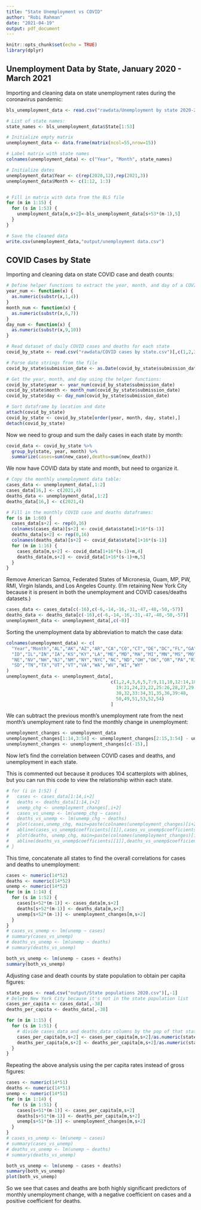 ```yaml
---
title: "State Unemployment vs COVID"
author: "Robi Rahman"
date: "2021-04-19"
output: pdf_document
---
```


```r
knitr::opts_chunk$set(echo = TRUE)
library(dplyr)
```



## Unemployment Data by State, January 2020 - March 2021

Importing and cleaning data on state unemployment rates during the coronavirus pandemic:

```r
bls_unemployment_data <- read.csv("rawdata/Unemployment by state 2020-2021.csv")[,c(1,2,3,4,11)]

# List of state names:
state_names <- bls_unemployment_data$State[1:53]

# Initialize empty matrix
unemployment_data <- data.frame(matrix(ncol=55,nrow=15))

# Label matrix with state names
colnames(unemployment_data) <- c("Year", "Month", state_names)

# Initialize dates
unemployment_data$Year <- c(rep(2020,12),rep(2021,3))
unemployment_data$Month <- c(1:12, 1:3)


# Fill in matrix with data from the BLS file
for (m in 1:15) {
  for (s in 1:53) {
    unemployment_data[m,s+2]<-bls_unemployment_data[s+53*(m-1),5]
  }
}

# Save the cleaned data
write.csv(unemployment_data,"output/unemployment data.csv")
```



## COVID Cases by State

Importing and cleaning data on state COVID case and death counts:

```r
# Define helper functions to extract the year, month, and day of a COVID report:
year_num <- function(x) {
  as.numeric(substr(x,1,4))
}
month_num <- function(x) {
  as.numeric(substr(x,6,7))
}
day_num <- function(x) {
  as.numeric(substr(x,9,10))
}
```



```r
# Read dataset of daily COVID cases and deaths for each state
covid_by_state <- read.csv("rawdata/COVID cases by state.csv")[,c(1,2,3,6,8,11)]

# Parse date strings from the file
covid_by_state$submission_date <- as.Date(covid_by_state$submission_date, format = "%m/%d/%Y")

# Get the year, month, and day using the helper functions:
covid_by_state$year <- year_num(covid_by_state$submission_date)
covid_by_state$month <- month_num(covid_by_state$submission_date)
covid_by_state$day <- day_num(covid_by_state$submission_date)

# Sort dataframe by location and date
attach(covid_by_state)
covid_by_state <- covid_by_state[order(year, month, day, state),]
detach(covid_by_state)
```

Now we need to group and sum the daily cases in each state by month:

```r
covid_data <- covid_by_state %>%
  group_by(state, year, month) %>%
  summarize(cases=sum(new_case),deaths=sum(new_death))

```

We now have COVID data by state and month, but need to organize it.

```r
# Copy the monthly unemployment data table:
cases_data <- unemployment_data[,1:2]
cases_data[16,] <- c(2021,4)
deaths_data <- unemployment_data[,1:2]
deaths_data[16,] <- c(2021,4)

# Fill in the monthly COVID case and deaths dataframes:
for (s in 1:60) {
  cases_data[s+2] <- rep(0,16)
  colnames(cases_data)[s+2] <- covid_data$state[1+16*(s-1)]
  deaths_data[s+2] <- rep(0,16)
  colnames(deaths_data)[s+2] <- covid_data$state[1+16*(s-1)]
  for (m in 1:16) {
    cases_data[m,s+2] <- covid_data[1+16*(s-1)+m,4]
    deaths_data[m,s+2] <- covid_data[1+16*(s-1)+m,5]
  }
}
```

Remove American Samoa, Federated States of Micronesia, Guam, MP, PW, RMI,
Virgin Islands, and Los Angeles County. (I'm retaining New York City because it
is present in both the unemployment and COVID cases/deaths datasets.)

```r
cases_data <- cases_data[c(-16),c(-6,-14,-16,-31,-47,-48,-50,-57)]
deaths_data <- deaths_data[c(-16),c(-6,-14,-16,-31,-47,-48,-50,-57)]
unemployment_data <- unemployment_data[,c(-8)]
```

Sorting the unemployment data by abbreviation to match the case data:

```r
colnames(unemployment_data) <- c(
  "Year","Month","AL","AK","AZ","AR","CA","CO","CT","DE","DC","FL","GA","HI",
  "ID","IL","IN","IA","KS","KY","LA","ME","MD","MA","MI","MN","MS","MO","MT",
  "NE","NV","NH","NJ","NM","NY","NYC","NC","ND","OH","OK","OR","PA","RI","SC",
  "SD","TN","TX","UT","VT","VA","WA","WV","WI","WY"
)
unemployment_data <- unemployment_data[,
                                       c(1,2,4,3,6,5,7:9,11,10,12:14,18,15:17,
                                         19:21,24,23,22,25:26,28,27,29,37:38,
                                         30,32,33:34,31,35,36,39:48,
                                         50,49,51,53,52,54)
                                       ]
```

We can subtract the previous month's unemployment rate from the next month's
unemployment rate to find the monthly change in unemployment:

```r
unemployment_changes <- unemployment_data
unemployment_changes[1:14,3:54] <- unemployment_changes[2:15,3:54] - unemployment_changes[1:14,3:54]
unemployment_changes <- unemployment_changes[c(-15),]
```


Now let's find the correlation between COVID cases and deaths, and unemployment in each state.

This is commented out because it produces 104 scatterplots with ablines, but
you can run this code to view the relationship within each state.

```r
# for (i in 1:52) {
#   cases <- cases_data[1:14,i+2]
#   deaths <- deaths_data[1:14,i+2]
#   unemp_chg <- unemployment_changes[,i+2]
#   cases_vs_unemp <- lm(unemp_chg ~ cases)
#   deaths_vs_unemp <- lm(unemp_chg ~ deaths)
#   plot(cases,unemp_chg, main=paste(colnames(unemployment_changes)[i+2],"unemployment change vs cases"))
#   abline(cases_vs_unemp$coefficients[[1]],cases_vs_unemp$coefficients[[2]])
#   plot(deaths, unemp_chg, main=paste(colnames(unemployment_changes)[i+2],"unemployment change vs deaths"))
#   abline(deaths_vs_unemp$coefficients[[1]],deaths_vs_unemp$coefficients[[2]])
# }
```

This time, concatenate all states to find the overall correlations for cases and deaths to unemployment:

```r
cases <- numeric(14*52)
deaths <- numeric(14*52)
unemp <- numeric(14*52)
for (m in 1:14) {
  for (s in 1:52) {
    cases[s+52*(m-1)] <- cases_data[m,s+2]
    deaths[s+52*(m-1)] <- deaths_data[m,s+2]
    unemp[s+52*(m-1)] <- unemployment_changes[m,s+2]
  }
}
# cases_vs_unemp <- lm(unemp ~ cases)
# summary(cases_vs_unemp)
# deaths_vs_unemp <- lm(unemp ~ deaths)
# summary(deaths_vs_unemp)

both_vs_unemp <- lm(unemp ~ cases + deaths)
summary(both_vs_unemp)
```


Adjusting case and death counts by state population to obtain per capita figures:

```r
state_pops <- read.csv("output/State populations 2020.csv")[,-1]
# Delete New York City because it's not in the state population list
cases_per_capita <- cases_data[,-38]
deaths_per_capita <- deaths_data[,-38]

for (m in 1:15) {
  for (s in 1:51) {
    # divide cases_data and deaths_data columns by the pop of that state
    cases_per_capita[m,s+2] <- cases_per_capita[m,s+2]/as.numeric(state_pops[2,s])
    deaths_per_capita[m,s+2] <- deaths_per_capita[m,s+2]/as.numeric(state_pops[2,s])
  }
}
```


Repeating the above analysis using the per capita rates instead of gross figures:


```r
cases <- numeric(14*51)
deaths <- numeric(14*51)
unemp <- numeric(14*51)
for (m in 1:14) {
  for (s in 1:51) {
    cases[s+51*(m-1)] <- cases_per_capita[m,s+2]
    deaths[s+51*(m-1)] <- deaths_per_capita[m,s+2]
    unemp[s+51*(m-1)] <- unemployment_changes[m,s+2]
  }
}
# cases_vs_unemp <- lm(unemp ~ cases)
# summary(cases_vs_unemp)
# deaths_vs_unemp <- lm(unemp ~ deaths)
# summary(deaths_vs_unemp)

both_vs_unemp <- lm(unemp ~ cases + deaths)
summary(both_vs_unemp)
plot(both_vs_unemp)
```

So we see that cases and deaths are both highly significant predictors of
monthly unemployment change, with a negative coefficient on cases and a positive
coefficient for deaths.






